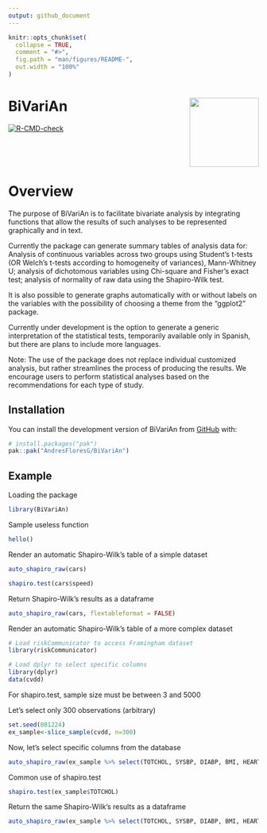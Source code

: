 ```yaml
---
output: github_document
---
```


<!-- README.md is generated from README.Rmd. Please edit that file -->

```r
knitr::opts_chunk$set(
  collapse = TRUE,
  comment = "#>",
  fig.path = "man/figures/README-",
  out.width = "100%"
)
```

# BiVariAn <img src="man/figures/logo.png" align="right" height="139"/>

<!-- badges: start -->

[![R-CMD-check](https://github.com/AndresFloresG/BiVariAn/actions/workflows/R-CMD-check.yaml/badge.svg)](https://github.com/AndresFloresG/BiVariAn/actions/workflows/R-CMD-check.yaml)

<!-- badges: end -->

<br/>

<br/>

# Overview

The purpose of BiVariAn is to facilitate bivariate analysis by integrating functions that allow the results of such analyses to be represented graphically and in text.

Currently the package can generate summary tables of analysis data for: Analysis of continuous variables across two groups using Student's t-tests (OR Welch's t-tests according to homogeneity of variances), Mann-Whitney U; analysis of dichotomous variables using Chi-square and Fisher's exact test; analysis of normality of raw data using the Shapiro-Wilk test.

It is also possible to generate graphs automatically with or without labels on the variables with the possibility of choosing a theme from the “ggplot2” package.

Currently under development is the option to generate a generic interpretation of the statistical tests, temporarily available only in Spanish, but there are plans to include more languages.

Note: The use of the package does not replace individual customized analysis, but rather streamlines the process of producing the results. We encourage users to perform statistical analyses based on the recommendations for each type of study.

## Installation

You can install the development version of BiVariAn from [GitHub](https://github.com/) with:

``` r
# install.packages("pak")
pak::pak("AndresFloresG/BiVariAn")
```

## Example

Loading the package

```r
library(BiVariAn)
```

Sample useless function

```r
hello()
```

Render an automatic Shapiro-Wilk's table of a simple dataset

```r
auto_shapiro_raw(cars)

shapiro.test(cars$speed)
```

Return Shapiro-Wilk's results as a dataframe

```r
auto_shapiro_raw(cars, flextableformat = FALSE)
```

Render an automatic Shapiro-Wilk's table of a more complex dataset

```r
# Load riskCommunicator to access Framingham dataset
library(riskCommunicator)
```

```r
# Load dplyr to select specific columns
library(dplyr)
data(cvdd)
```

For shapiro.test, sample size must be between 3 and 5000

Let's select only 300 observations (arbitrary)

```r
set.seed(081224)
ex_sample<-slice_sample(cvdd, n=300)
```

Now, let's select specific columns from the database

```r

auto_shapiro_raw(ex_sample %>% select(TOTCHOL, SYSBP, DIABP, BMI, HEARTRTE))
```

Common use of shapiro.test

```r
shapiro.test(ex_sample$TOTCHOL)
```

Return the same Shapiro-Wilk's results as a dataframe

```r
auto_shapiro_raw(ex_sample %>% select(TOTCHOL, SYSBP, DIABP, BMI, HEARTRTE), flextableformat = FALSE)
```
